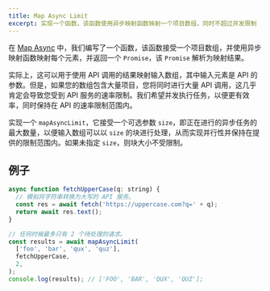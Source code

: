 ```yaml
---
title: Map Async Limit
excerpt: 实现一个函数，该函数使用异步映射函数映射一个项目数组，同时不超过并发限制
---
```


在 [Map Async](/questions/javascript/map-async) 中，我们编写了一个函数，该函数接受一个项目数组，并使用异步映射函数映射每个元素，并返回一个 `Promise`，该 `Promise` 解析为映射结果。

实际上，这可以用于使用 API 调用的结果映射输入数组，其中输入元素是 API 的参数。但是，如果您的数组包含大量项目，您将同时进行大量 API 调用，这几乎肯定会导致您受到 API 服务的速率限制。我们希望并发执行任务，以便更有效率，同时保持在 API 的速率限制范围内。

实现一个 `mapAsyncLimit`，它接受一个可选参数 `size`，即正在进行的异步任务的最大数量，以便输入数组可以以 `size` 的块进行处理，从而实现并行性并保持在提供的限制范围内。如果未指定 `size`，则块大小不受限制。

## 例子

```js
async function fetchUpperCase(q: string) {
  // 模拟将字符串转换为大写的 API 服务。
  const res = await fetch('https://uppercase.com?q=' + q);
  return await res.text();
}

// 任何时候最多只有 2 个待处理的请求。
const results = await mapAsyncLimit(
  ['foo', 'bar', 'qux', 'quz'],
  fetchUpperCase,
  2,
);
console.log(results); // ['FOO', 'BAR', 'QUX', 'QUZ'];
```
